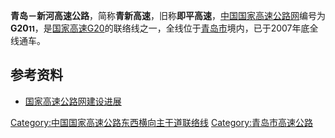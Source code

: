 {{中国高速公路信息框
| 编号 = G2011
| 名称 = 青岛－新河高速公路
| 地圖 = G20 map.svg 
| 路線簡稱 = 青新
| 最近通車日期 = 
| 规划总里程 = 3710
| 起點 = [[青岛市|青岛市]][[城阳区|城阳区]]{{China Expwy Name|G20}}与{{China Expwy Name|G22}}夏庄立交
| 終點 = [[青岛市|青岛市]][[平度市|平度市]]{{China Expwy Name|G18}}与{{China Expwy Name|S21|P=SHANDONG}}郭家埠枢纽
| 出口處數 = 
| 服务区数 = 
}}

'''青岛－新河高速公路'''，简称'''青新高速'''，旧称'''即平高速'''，[[中国国家高速公路网|中国国家高速公路网]]编号为'''G20<small>11</small>'''，是[[青银高速公路|国家高速G20]]的联络线之一，全线位于[[青岛市|青岛市]]境内，已于2007年底全线通车。

== 参考资料 ==
*[https://web.archive.org/web/20080919091451/http://www.tranbbs.com/news/Construction/news_23893.shtml 国家高速公路网建设进展]

{{中国国家高速公路网}}
{{青岛市交通}}
{{road-stub}}{{山东小作品}}

[[Category:中国国家高速公路东西横向主干道联络线|Category:中国国家高速公路东西横向主干道联络线]]
[[Category:青岛市高速公路|Category:青岛市高速公路]]